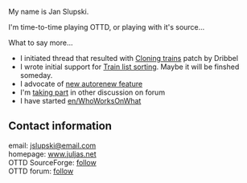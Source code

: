 My name is Jan Slupski. 

I'm time-to-time playing OTTD, or playing with it's source... 

What to say more...
* I initiated thread that resulted with [http://www.tt-forums.net/viewtopic.php?t=9298 Cloning trains] patch by Dribbel
* I wrote initial support for [http://www.tt-forums.net/viewtopic.php?t=9111 Train list sorting]. Maybe it will be finshed someday.
* I advocate of [http://www.tt-forums.net/viewtopic.php?t=9352 new autorenew feature]
* I'm [http://www.tt-forums.net/search.php?search_author=follow taking part] in other discussion on forum
* I have started [[en/WhoWorksOnWhat]]


== Contact information ==
email: [mailto:jslupski@email.com jslupski@email.com]  <br>
homepage: [http://www.juljas.net/ www.juljas.net]<br>
OTTD SourceForge: [http://sourceforge.net/users/follow/ follow]<br>
OTTD forum: [http://www.tt-forums.net/profile.php?mode=viewprofile&u=3504 follow]